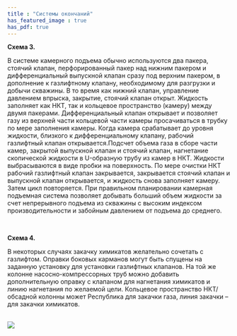 ```yaml
---
title : "Системы окончаний"
has_featured_image : true
has_pdf: true
---
```


**Схема 3.**

В системе камерного подъема обычно используются два пакера, стоячий клапан, перфорированный пакер над нижним пакером и дифференциальный выпускной клапан сразу под верхним пакером, в дополнение к газлифтному клапану, необходимому для разгрузки и добычи скважины. В то время как нижний клапан, управление давлением впрыска, закрытие, стоячий клапан открыт. Жидкость заполняет как НКТ, так и кольцевое пространство (камеру) между двумя пакерами. Дифференциальный клапан открывает и позволяет газу из верхней части кольцевой части камеры просачиваться в трубку по мере заполнения камеры. Когда камера срабатывает до уровня жидкости, близкого к дифференциальному клапану, рабочий газлифтный клапан открывается.Подсчет объема газа в сборе части камер, закрытой выпускной клапан и стоячий клапан, нагнетание скопической жидкости в U-образную трубу из камер в НКТ. Жидкости выбрасываются в виде пробки на поверхность. По мере очистки НКТ рабочий газлифтный клапан закрывается, закрывается стоячий клапан и выпускной клапан открывается, и жидкость снова заполняет камеру. Затем цикл повторяется. При правильном планировании камерная подъемная система позволяет добывать больший объем жидкости за счет непрерывного подъема из скважины с высоким индексом производительности и забойным давлением от подъема до среднего.

<br />

**Схема 4.**

В некоторых случаях закачку химикатов желательно сочетать с газлифтом. Оправки боковых карманов могут быть спущены на заданную установку для установки газлифтных клапанов. На той же колонне насосно-компрессорных труб можно добавить дополнительную оправку с клапаном для нагнетания химикатов и линию нагнетания по желаемой цели. Кольцевое пространство НКТ/обсадной колонны может Республика для закачки газа, линия закачки – для закачки химикатов.

<br />

<Image src={image} />